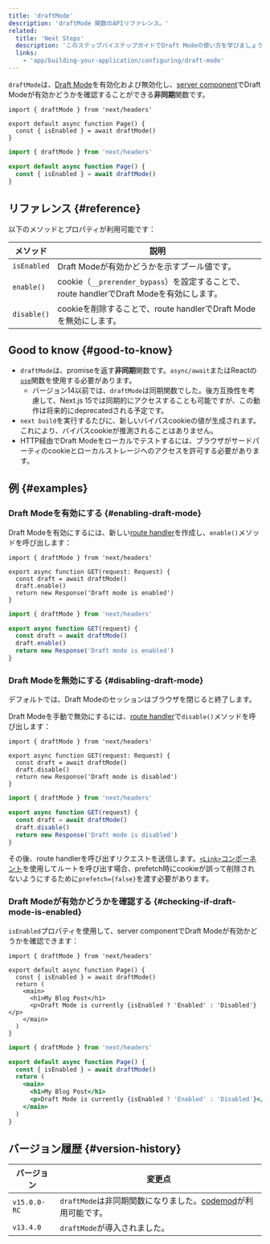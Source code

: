 ```yaml
---
title: 'draftMode'
description: 'draftMode 関数のAPIリファレンス。'
related:
  title: 'Next Steps'
  description: 'このステップバイステップガイドでDraft Modeの使い方を学びましょう。'
  links:
    - 'app/building-your-application/configuring/draft-mode'
---
```


`draftMode`は、[Draft Mode](/docs/app/building-your-application/configuring/draft-mode)を有効化および無効化し、[server component](/docs/app/building-your-application/rendering/server-components)でDraft Modeが有効かどうかを確認することができる**非同期**関数です。

<Tabs>
<TabItem value="tsx" label="TypeScript">

```tsx title="app/page.ts" switcher
import { draftMode } from 'next/headers'

export default async function Page() {
  const { isEnabled } = await draftMode()
}
```

</TabItem>
<TabItem value="jsx" label="JavaScript">

```jsx title="app/page.js" switcher
import { draftMode } from 'next/headers'

export default async function Page() {
  const { isEnabled } = await draftMode()
}
```

</TabItem>
</Tabs>

## リファレンス {#reference}

以下のメソッドとプロパティが利用可能です：

| メソッド    | 説明                                                                                      |
| ----------- | ----------------------------------------------------------------------------------------- |
| `isEnabled` | Draft Modeが有効かどうかを示すブール値です。                                              |
| `enable()`  | cookie（`__prerender_bypass`）を設定することで、route handlerでDraft Modeを有効にします。 |
| `disable()` | cookieを削除することで、route handlerでDraft Modeを無効にします。                         |

## Good to know {#good-to-know}

- `draftMode`は、promiseを返す**非同期**関数です。`async/await`またはReactの[`use`](https://react.dev/reference/react/use)関数を使用する必要があります。
  - バージョン14以前では、`draftMode`は同期関数でした。後方互換性を考慮して、Next.js 15では同期的にアクセスすることも可能ですが、この動作は将来的にdeprecatedされる予定です。
- `next build`を実行するたびに、新しいバイパスcookieの値が生成されます。これにより、バイパスcookieが推測されることはありません。
- HTTP経由でDraft Modeをローカルでテストするには、ブラウザがサードパーティのcookieとローカルストレージへのアクセスを許可する必要があります。

## 例 {#examples}

### Draft Modeを有効にする {#enabling-draft-mode}

Draft Modeを有効にするには、新しい[route handler](/docs/app/building-your-application/routing/route-handlers)を作成し、`enable()`メソッドを呼び出します：

<Tabs>
<TabItem value="tsx" label="TypeScript">

```tsx title="app/draft/route.ts" switcher
import { draftMode } from 'next/headers'

export async function GET(request: Request) {
  const draft = await draftMode()
  draft.enable()
  return new Response('Draft mode is enabled')
}
```

</TabItem>
<TabItem value="js" label="JavaScript">

```js title="app/draft/route.js" switcher
import { draftMode } from 'next/headers'

export async function GET(request) {
  const draft = await draftMode()
  draft.enable()
  return new Response('Draft mode is enabled')
}
```

</TabItem>
</Tabs>

### Draft Modeを無効にする {#disabling-draft-mode}

デフォルトでは、Draft Modeのセッションはブラウザを閉じると終了します。

Draft Modeを手動で無効にするには、[route handler](/docs/app/building-your-application/routing/route-handlers)で`disable()`メソッドを呼び出します：

<Tabs>
<TabItem value="tsx" label="TypeScript">

```tsx title="app/draft/route.ts" switcher
import { draftMode } from 'next/headers'

export async function GET(request: Request) {
  const draft = await draftMode()
  draft.disable()
  return new Response('Draft mode is disabled')
}
```

</TabItem>
<TabItem value="js" label="JavaScript">

```js title="app/draft/route.js" switcher
import { draftMode } from 'next/headers'

export async function GET(request) {
  const draft = await draftMode()
  draft.disable()
  return new Response('Draft mode is disabled')
}
```

</TabItem>
</Tabs>

その後、route handlerを呼び出すリクエストを送信します。[`<Link>`コンポーネント](/docs/app/api-reference/components/link)を使用してルートを呼び出す場合、prefetch時にcookieが誤って削除されないようにするために`prefetch={false}`を渡す必要があります。

### Draft Modeが有効かどうかを確認する {#checking-if-draft-mode-is-enabled}

`isEnabled`プロパティを使用して、server componentでDraft Modeが有効かどうかを確認できます：

<Tabs>
<TabItem value="tsx" label="TypeScript">

```tsx title="app/page.ts" switcher
import { draftMode } from 'next/headers'

export default async function Page() {
  const { isEnabled } = await draftMode()
  return (
    <main>
      <h1>My Blog Post</h1>
      <p>Draft Mode is currently {isEnabled ? 'Enabled' : 'Disabled'}</p>
    </main>
  )
}
```

</TabItem>
<TabItem value="jsx" label="JavaScript">

```jsx title="app/page.js" switcher
import { draftMode } from 'next/headers'

export default async function Page() {
  const { isEnabled } = await draftMode()
  return (
    <main>
      <h1>My Blog Post</h1>
      <p>Draft Mode is currently {isEnabled ? 'Enabled' : 'Disabled'}</p>
    </main>
  )
}
```

</TabItem>
</Tabs>

## バージョン履歴 {#version-history}

| バージョン   | 変更点                                                                                                  |
| ------------ | ------------------------------------------------------------------------------------------------------- |
| `v15.0.0-RC` | `draftMode`は非同期関数になりました。[codemod](/docs/app/guides/upgrading/codemods#150)が利用可能です。 |
| `v13.4.0`    | `draftMode`が導入されました。                                                                           |
